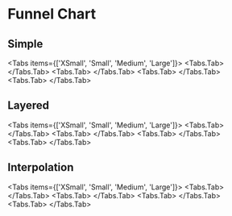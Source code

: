 
# Funnel Chart

## Simple
<Tabs items={['XSmall', 'Small', 'Medium', 'Large']}>
  <Tabs.Tab>
    <BlockRenderer
      lightStoryPath="blocks/FunnelChartBlocksLightXSmall.story.tsx"
      darkStoryPath="blocks/FunnelChartBlocksDarkXSmall.story.tsx"
      lightStoryName="Simple"
      darkStoryName="Simple"
    />
  </Tabs.Tab>
  <Tabs.Tab>
    <BlockRenderer
      lightStoryPath="blocks/FunnelChartBlocksLightSmall.story.tsx"
      darkStoryPath="blocks/FunnelChartBlocksDarkSmall.story.tsx"
      lightStoryName="Simple"
      darkStoryName="Simple"
    />
  </Tabs.Tab>
  <Tabs.Tab>
    <BlockRenderer
      lightStoryPath="blocks/FunnelChartBlocksLightMedium.story.tsx"
      darkStoryPath="blocks/FunnelChartBlocksDarkMedium.story.tsx"
      lightStoryName="Simple"
      darkStoryName="Simple"
    />
  </Tabs.Tab>
  <Tabs.Tab>
    <BlockRenderer
      lightStoryPath="blocks/FunnelChartBlocksLightLarge.story.tsx"
      darkStoryPath="blocks/FunnelChartBlocksDarkLarge.story.tsx"
      lightStoryName="Simple"
      darkStoryName="Simple"
    />
  </Tabs.Tab>
</Tabs>


## Layered
<Tabs items={['XSmall', 'Small', 'Medium', 'Large']}>
  <Tabs.Tab>
    <BlockRenderer
      lightStoryPath="blocks/FunnelChartBlocksLightXSmall.story.tsx"
      darkStoryPath="blocks/FunnelChartBlocksDarkXSmall.story.tsx"
      lightStoryName="Layered"
      darkStoryName="Layered"
    />
  </Tabs.Tab>
  <Tabs.Tab>
    <BlockRenderer
      lightStoryPath="blocks/FunnelChartBlocksLightSmall.story.tsx"
      darkStoryPath="blocks/FunnelChartBlocksDarkSmall.story.tsx"
      lightStoryName="Layered"
      darkStoryName="Layered"
    />
  </Tabs.Tab>
  <Tabs.Tab>
    <BlockRenderer
      lightStoryPath="blocks/FunnelChartBlocksLightMedium.story.tsx"
      darkStoryPath="blocks/FunnelChartBlocksDarkMedium.story.tsx"
      lightStoryName="Layered"
      darkStoryName="Layered"
    />
  </Tabs.Tab>
  <Tabs.Tab>
    <BlockRenderer
      lightStoryPath="blocks/FunnelChartBlocksLightLarge.story.tsx"
      darkStoryPath="blocks/FunnelChartBlocksDarkLarge.story.tsx"
      lightStoryName="Layered"
      darkStoryName="Layered"
    />
  </Tabs.Tab>
</Tabs>

## Interpolation
<Tabs items={['XSmall', 'Small', 'Medium', 'Large']}>
  <Tabs.Tab>
    <BlockRenderer
      lightStoryPath="blocks/FunnelChartBlocksLightXSmall.story.tsx"
      darkStoryPath="blocks/FunnelChartBlocksDarkXSmall.story.tsx"
      lightStoryName="Interpolation"
      darkStoryName="Interpolation"
    />
  </Tabs.Tab>
  <Tabs.Tab>
    <BlockRenderer
      lightStoryPath="blocks/FunnelChartBlocksLightSmall.story.tsx"
      darkStoryPath="blocks/FunnelChartBlocksDarkSmall.story.tsx"
      lightStoryName="Interpolation"
      darkStoryName="Interpolation"
    />
  </Tabs.Tab>
  <Tabs.Tab>
    <BlockRenderer
      lightStoryPath="blocks/FunnelChartBlocksLightMedium.story.tsx"
      darkStoryPath="blocks/FunnelChartBlocksDarkMedium.story.tsx"
      lightStoryName="Interpolation"
      darkStoryName="Interpolation"
    />
  </Tabs.Tab>
  <Tabs.Tab>
    <BlockRenderer
      lightStoryPath="blocks/FunnelChartBlocksLightLarge.story.tsx"
      darkStoryPath="blocks/FunnelChartBlocksDarkLarge.story.tsx"
      lightStoryName="Interpolation"
      darkStoryName="Interpolation"
    />
  </Tabs.Tab>
</Tabs>
